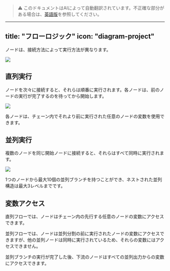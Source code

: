 > ⚠️ このドキュメントはAIによって自動翻訳されています。不正確な部分がある場合は、[英語版](../../../../en/documentation/pages/build/orchestrate-node.mdx)を参照してください。

---
title: "フローロジック"
icon: "diagram-project"
---

ノードは、接続方法によって実行方法が異なります。

![](https://assets-docs.dify.ai/dify-enterprise-mintlify/en/guides/workflow/3984e13db72e2bd19870f5764ec000cf.jpeg)

## 直列実行

ノードを次々に接続すると、それらは順番に実行されます。各ノードは、前のノードの実行が完了するのを待ってから開始します。

![](https://assets-docs.dify.ai/dify-enterprise-mintlify/en/guides/workflow/e8e884e146994b5f95cb16ec31cdd81b.png)

各ノードは、チェーン内でそれより前に実行された任意のノードの変数を使用できます。

## 並列実行

複数のノードを同じ開始ノードに接続すると、それらはすべて同時に実行されます。

![](https://assets-docs.dify.ai/dify-enterprise-mintlify/en/guides/workflow/5ba85864454880561ec95a37db382f20.png)

<Note>
1つのノードから最大10個の並列ブランチを持つことができ、ネストされた並列構造は最大3レベルまでです。
</Note>

## 変数アクセス

直列フローでは、ノードはチェーン内の先行する任意のノードの変数にアクセスできます。

並列フローでは、ノードは並列分割の前に実行されたノードの変数にアクセスできますが、他の並列ノードは同時に実行されているため、それらの変数にはアクセスできません。

並列ブランチの実行が完了した後、下流のノードはすべての並列出力からの変数にアクセスできます。
